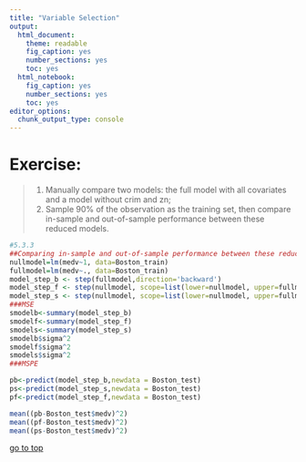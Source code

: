 ```yaml
---
title: "Variable Selection"
output: 
  html_document: 
    theme: readable
    fig_caption: yes
    number_sections: yes
    toc: yes
  html_notebook: 
    fig_caption: yes
    number_sections: yes
    toc: yes
editor_options: 
  chunk_output_type: console
---
```

# **Exercise:** 

> 1. Manually compare two models: the full model with all covariates and a model without crim and zn;
> 2. Sample 90% of the observation as the training set, then compare in-sample and out-of-sample performance between these reduced models.

```r
#5.3.3
##Comparing in-sample and out-of-sample performance between these reduced models.
nullmodel=lm(medv~1, data=Boston_train)
fullmodel=lm(medv~., data=Boston_train)
model_step_b <- step(fullmodel,direction='backward')
model_step_f <- step(nullmodel, scope=list(lower=nullmodel, upper=fullmodel), direction='forward')
model_step_s <- step(nullmodel, scope=list(lower=nullmodel, upper=fullmodel), direction='both')
###MSE
smodelb<-summary(model_step_b)
smodelf<-summary(model_step_f)
smodels<-summary(model_step_s)
smodelb$sigma^2
smodelf$sigma^2
smodels$sigma^2
###MSPE

pb<-predict(model_step_b,newdata = Boston_test)
ps<-predict(model_step_s,newdata = Boston_test)
pf<-predict(model_step_f,newdata = Boston_test)

mean((pb-Boston_test$medv)^2)
mean((pf-Boston_test$medv)^2)
mean((ps-Boston_test$medv)^2)

```


[go to top](#header)



